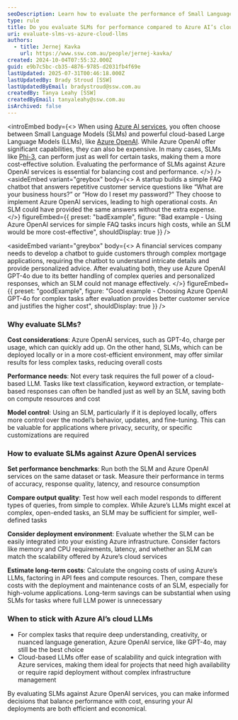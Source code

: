 ```yaml
---
seoDescription: Learn how to evaluate the performance of Small Language Models (SLMs) compared to Azure AI’s cloud-based LLMs to find the most cost-effective and efficient solution.
type: rule
title: Do you evaluate SLMs for performance compared to Azure AI’s cloud-based LLMs?
uri: evaluate-slms-vs-azure-cloud-llms
authors:
  - title: Jernej Kavka
    url: https://www.ssw.com.au/people/jernej-kavka/
created: 2024-10-04T07:55:32.000Z
guid: e9b7c5bc-cb35-4876-9785-d2031fb4f69e
lastUpdated: 2025-07-31T00:46:18.000Z
lastUpdatedBy: Brady Stroud [SSW]
lastUpdatedByEmail: bradystroud@ssw.com.au
createdBy: Tanya Leahy [SSW]
createdByEmail: tanyaleahy@ssw.com.au
isArchived: false
---
```


<introEmbed
  body={<>
When using [Azure AI services](https://learn.microsoft.com/en-us/azure/ai-services/what-are-ai-services?WT.mc_id=AZ-MVP-33518), you often choose between Small Language Models (SLMs) and powerful cloud-based Large Language Models (LLMs), like [Azure OpenAI](https://learn.microsoft.com/en-us/azure/ai-services/openai/?WT.mc_id=AZ-MVP-33518). While Azure OpenAI offer significant capabilities, they can also be expensive. In many cases, SLMs like [Phi-3](https://azure.microsoft.com/en-us/blog/introducing-phi-3-redefining-whats-possible-with-slms/?msockid=08740f8c07f1631f3aeb1dfc061c62cc&WT.mc_id=AZ-MVP-33518), can perform just as well for certain tasks, making them a more cost-effective solution. Evaluating the performance of SLMs against Azure OpenAI services is essential for balancing cost and performance.
  </>}
/>
<asideEmbed
  variant="greybox"
  body={<>
    A startup builds a simple FAQ chatbot that answers repetitive customer service questions like “What are your business hours?” or “How do I reset my password?” They choose to implement Azure OpenAI services, leading to high operational costs. An SLM could have provided the same answers without the extra expense.
  </>}
  figureEmbed={{
    preset: "badExample",
    figure: "Bad example - Using Azure OpenAI services for simple FAQ tasks incurs high costs, while an SLM would be more cost-effective",
    shouldDisplay: true
  }}
/>

<asideEmbed
  variant="greybox"
  body={<>
    A financial services company needs to develop a chatbot to guide customers through complex mortgage applications, requiring the chatbot to understand intricate details and provide personalized advice. After evaluating both, they use Azure OpenAI GPT-4o due to its better handling of complex queries and personalized responses, which an SLM could not manage effectively.
  </>}
  figureEmbed={{
    preset: "goodExample",
    figure: "Good example - Choosing Azure OpenAI GPT-4o for complex tasks after evaluation provides better customer service and justifies the higher cost",
    shouldDisplay: true
  }}
/>

### Why evaluate SLMs?

**Cost considerations**: Azure OpenAI services, such as GPT-4o, charge per usage, which can quickly add up. On the other hand, SLMs, which can be deployed locally or in a more cost-efficient environment, may offer similar results for less complex tasks, reducing overall costs

**Performance needs**: Not every task requires the full power of a cloud-based LLM. Tasks like text classification, keyword extraction, or template-based responses can often be handled just as well by an SLM, saving both on compute resources and cost

**Model control**: Using an SLM, particularly if it is deployed locally, offers more control over the model’s behavior, updates, and fine-tuning. This can be valuable for applications where privacy, security, or specific customizations are required

### How to evaluate SLMs against Azure OpenAI services

**Set performance benchmarks**: Run both the SLM and Azure OpenAI services on the same dataset or task. Measure their performance in terms of accuracy, response quality, latency, and resource consumption

**Compare output quality**: Test how well each model responds to different types of queries, from simple to complex. While Azure’s LLMs might excel at complex, open-ended tasks, an SLM may be sufficient for simpler, well-defined tasks

**Consider deployment environment**: Evaluate whether the SLM can be easily integrated into your existing Azure infrastructure. Consider factors like memory and CPU requirements, latency, and whether an SLM can match the scalability offered by Azure’s cloud services

**Estimate long-term costs**: Calculate the ongoing costs of using Azure’s LLMs, factoring in API fees and compute resources. Then, compare these costs with the deployment and maintenance costs of an SLM, especially for high-volume applications. Long-term savings can be substantial when using SLMs for tasks where full LLM power is unnecessary

### When to stick with Azure AI’s cloud LLMs

* For complex tasks that require deep understanding, creativity, or nuanced language generation, Azure OpenAI service, like GPT-4o, may still be the best choice
* Cloud-based LLMs offer ease of scalability and quick integration with Azure services, making them ideal for projects that need high availability or require rapid deployment without complex infrastructure management

By evaluating SLMs against Azure OpenAI services, you can make informed decisions that balance performance with cost, ensuring your AI deployments are both efficient and economical.
